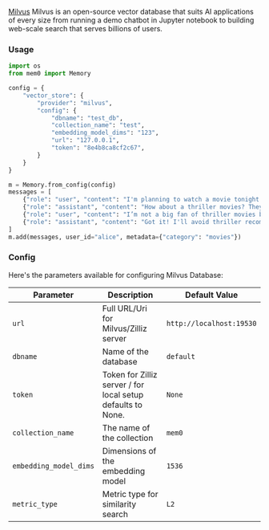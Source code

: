 [Milvus](https://milvus.io/) Milvus is an open-source vector database that suits AI applications of every size from running a demo chatbot in Jupyter notebook to building web-scale search that serves billions of users.

### Usage

```python
import os
from mem0 import Memory

config = {
    "vector_store": {
        "provider": "milvus",
        "config": {
            "dbname": "test_db",
            "collection_name": "test",
            "embedding_model_dims": "123",
            "url": "127.0.0.1",
            "token": "8e4b8ca8cf2c67",
        }
    }
}

m = Memory.from_config(config)
messages = [
    {"role": "user", "content": "I'm planning to watch a movie tonight. Any recommendations?"},
    {"role": "assistant", "content": "How about a thriller movies? They can be quite engaging."},
    {"role": "user", "content": "I’m not a big fan of thriller movies but I love sci-fi movies."},
    {"role": "assistant", "content": "Got it! I'll avoid thriller recommendations and suggest sci-fi movies in the future."}
]
m.add(messages, user_id="alice", metadata={"category": "movies"})
```

### Config

Here's the parameters available for configuring Milvus Database:

| Parameter | Description | Default Value |
| --- | --- | --- |
| `url` | Full URL/Uri for Milvus/Zilliz server | `http://localhost:19530` |
| `dbname` | Name of the database | `default` |
| `token` | Token for Zilliz server / for local setup defaults to None. | `None` |
| `collection_name` | The name of the collection | `mem0` |
| `embedding_model_dims` | Dimensions of the embedding model | `1536` |
| `metric_type` | Metric type for similarity search | `L2` |
